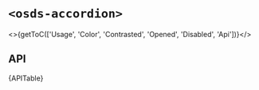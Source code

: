 
<Meta title="UI Components/Accordion [atom]/Web Component" />

# `<osds-accordion>`

<>{getToC(['Usage', 'Color', 'Contrasted', 'Opened', 'Disabled', 'Api'])}</>

<Usage />

## API
<Description>{APITable}</Description>
